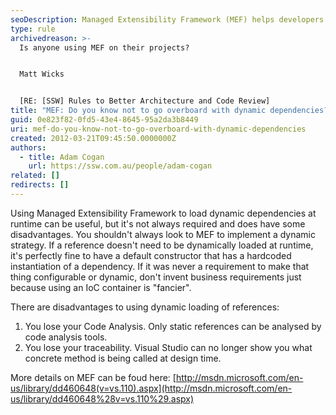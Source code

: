 ```yaml
---
seoDescription: Managed Extensibility Framework (MEF) helps developers load dynamic dependencies at runtime, but it's not always necessary.
type: rule
archivedreason: >-
  Is anyone using MEF on their projects?


  Matt Wicks


  [RE: [SSW] Rules to Better Architecture and Code Review]
title: "MEF: Do you know not to go overboard with dynamic dependencies?"
guid: 0e823f82-0fd5-43e4-8645-95a2da3b8449
uri: mef-do-you-know-not-to-go-overboard-with-dynamic-dependencies
created: 2012-03-21T09:45:50.0000000Z
authors:
  - title: Adam Cogan
    url: https://ssw.com.au/people/adam-cogan
related: []
redirects: []
---
```


Using Managed Extensibility Framework to load dynamic dependencies at runtime can be useful, but it's not always required and does have some disadvantages. You shouldn't always look to MEF to implement a dynamic strategy.
If a reference doesn't need to be dynamically loaded at runtime, it's perfectly fine to have a default constructor that has a hardcoded instantiation of a dependency. If it was never a requirement to make that thing configurable or dynamic, don't invent business requirements just because using an IoC container is "fancier".

There are disadvantages to using dynamic loading of references:

1. You lose your Code Analysis. Only static references can be analysed by code analysis tools.
2. You lose your traceability. Visual Studio can no longer show you what concrete method is being called at design time.

More details on MEF can be foud here: [http://msdn.microsoft.com/en-us/library/dd460648(v=vs.110).aspx](http://msdn.microsoft.com/en-us/library/dd460648%28v=vs.110%29.aspx)